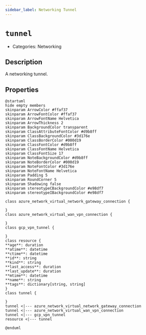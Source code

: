 ```yaml
---
sidebar_label: Networking Tunnel
---
```


# `tunnel`

- Categories: Networking



## Description
A networking tunnel.

## Properties
<ZoomPanPinch>

```kroki imgType="plantuml" imgAlt="Diagram of Networking Tunnel data model"
@startuml
hide empty members
skinparam ArrowColor #ffaf37
skinparam ArrowFontColor #ffaf37
skinparam ArrowFontName Helvetica
skinparam ArrowThickness 2
skinparam BackgroundColor transparent
skinparam ClassAttributeFontColor #d9b8ff
skinparam ClassBackgroundColor #3d176e
skinparam ClassBorderColor #000d19
skinparam ClassFontColor #d9b8ff
skinparam ClassFontName Helvetica
skinparam ClassFontSize 17
skinparam NoteBackgroundColor #d9b8ff
skinparam NoteBorderColor #000d19
skinparam NoteFontColor #3d176e
skinparam NoteFontName Helvetica
skinparam Padding 5
skinparam RoundCorner 5
skinparam Shadowing false
skinparam stereotypeCBackgroundColor #e98df7
skinparam stereotypeIBackgroundColor #e98df7

class azure_network_virtual_network_gateway_connection {

}
class azure_network_virtual_wan_vpn_connection {

}
class gcp_vpn_tunnel {

}
class resource {
**age**: duration
**atime**: datetime
**ctime**: datetime
**id**: string
**kind**: string
**last_access**: duration
**last_update**: duration
**mtime**: datetime
**name**: string
**tags**: dictionary[string, string]
}
class tunnel {

}
tunnel <|--- azure_network_virtual_network_gateway_connection
tunnel <|--- azure_network_virtual_wan_vpn_connection
tunnel <|--- gcp_vpn_tunnel
resource <|--- tunnel

@enduml
```

</ZoomPanPinch>




